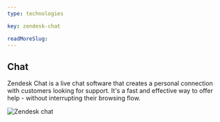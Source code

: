 ---
type: technologies

key: zendesk-chat

readMoreSlug:
---

## Chat

Zendesk Chat is a live chat software that creates a personal connection with customers looking for support. It's a fast and effective way to offer help - without interrupting their browsing flow.

![Zendesk chat](./images/zendesk_screenshot_chat.png)

